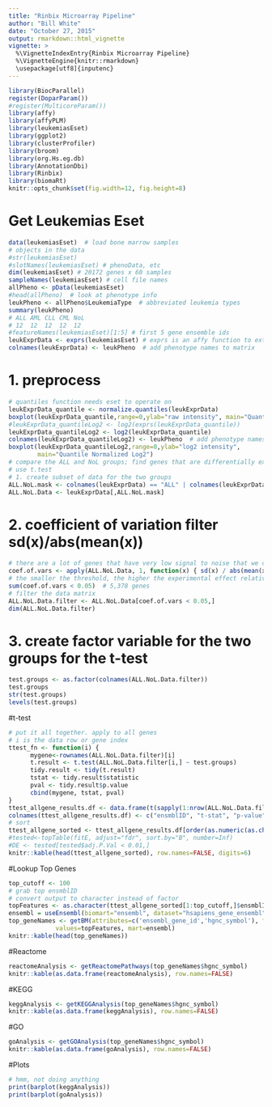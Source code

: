 ```yaml
---
title: "Rinbix Microarray Pipeline"
author: "Bill White"
date: "October 27, 2015"
output: rmarkdown::html_vignette
vignette: >
  %\VignetteIndexEntry{Rinbix Microarray Pipeline}
  %\VignetteEngine{knitr::rmarkdown}
  \usepackage[utf8]{inputenc}
---
```


```r
library(BiocParallel)
register(DoparParam())
#register(MulticoreParam())
library(affy)
library(affyPLM)
library(leukemiasEset)
library(ggplot2)
library(clusterProfiler)
library(broom)
library(org.Hs.eg.db)
library(AnnotationDbi)
library(Rinbix)
library(biomaRt)
knitr::opts_chunk$set(fig.width=12, fig.height=8) 
```

# Get Leukemias Eset

```r
data(leukemiasEset)  # load bone marrow samples
# objects in the data
#str(leukemiasEset)
#slotNames(leukemiasEset) # phenoData, etc
dim(leukemiasEset) # 20172 genes x 60 samples
sampleNames(leukemiasEset) # cell file names
allPheno <- pData(leukemiasEset)
#head(allPheno)  # look at phenotype info
leukPheno <- allPheno$LeukemiaType  # abbreviated leukemia types
summary(leukPheno)
# ALL AML CLL CML NoL 
# 12  12  12  12  12 
#featureNames(leukemiasEset)[1:5] # first 5 gene ensemble ids
leukExprData <- exprs(leukemiasEset) # exprs is an affy function to extract expression data from eset
colnames(leukExprData) <- leukPheno  # add phenotype names to matrix
```

# 1. preprocess

```r
# quantiles function needs eset to operate on
leukExprData_quantile <- normalize.quantiles(leukExprData)
boxplot(leukExprData_quantile,range=0,ylab="raw intensity", main="Quantile Normalized")
#leukExprData_quantileLog2 <- log2(exprs(leukExprData_quantile))
leukExprData_quantileLog2 <- log2(leukExprData_quantile)
colnames(leukExprData_quantileLog2) <- leukPheno  # add phenotype names to matrix
boxplot(leukExprData_quantileLog2,range=0,ylab="log2 intensity", 
        main="Quantile Normalized Log2")
# compare the ALL and NoL groups; find genes that are differentially expressed between groups
# use t.test
# 1. create subset of data for the two groups
ALL.NoL.mask <- colnames(leukExprData) == "ALL" | colnames(leukExprData) == "NoL"
ALL.NoL.Data <- leukExprData[,ALL.NoL.mask]
```

# 2. coefficient of variation filter sd(x)/abs(mean(x))

```r
# there are a lot of genes that have very low signal to noise that we can get rid of.
coef.of.vars <- apply(ALL.NoL.Data, 1, function(x) { sd(x) / abs(mean(x)) })
# the smaller the threshold, the higher the experimental effect relative to the measurement precision
sum(coef.of.vars < 0.05)  # 5,378 genes
# filter the data matrix
ALL.NoL.Data.filter <- ALL.NoL.Data[coef.of.vars < 0.05,]
dim(ALL.NoL.Data.filter)
```

# 3. create factor variable for the two groups for the t-test

```r
test.groups <- as.factor(colnames(ALL.NoL.Data.filter))
test.groups
str(test.groups)
levels(test.groups)
```

#t-test

```r
# put it all together. apply to all genes
# i is the data row or gene index
ttest_fn <- function(i) {
      mygene<-rownames(ALL.NoL.Data.filter)[i]
      t.result <- t.test(ALL.NoL.Data.filter[i,] ~ test.groups)
      tidy.result <- tidy(t.result)
      tstat <- tidy.result$statistic
      pval <- tidy.result$p.value
      cbind(mygene, tstat, pval)    
} 
ttest_allgene_results.df <- data.frame(t(sapply(1:nrow(ALL.NoL.Data.filter), ttest_fn)))
colnames(ttest_allgene_results.df) <- c("ensmblID", "t-stat", "p-value")
# sort
ttest_allgene_sorted <- ttest_allgene_results.df[order(as.numeric(as.character(ttest_allgene_results.df$"p-value"))), ]
#tested<-topTable(fitE, adjust="fdr", sort.by="B", number=Inf)
#DE <- tested[tested$adj.P.Val < 0.01,]
knitr::kable(head(ttest_allgene_sorted), row.names=FALSE, digits=6)
```

#Lookup Top Genes

```r
top_cutoff <- 100
# grab top ensmblID 
# convert output to character instead of factor
topFeatures <- as.character(ttest_allgene_sorted[1:top_cutoff,]$ensmblID)
ensembl = useEnsembl(biomart="ensembl", dataset="hsapiens_gene_ensembl")
top_geneNames <- getBM(attributes=c('ensembl_gene_id','hgnc_symbol'), filters='ensembl_gene_id', 
             values=topFeatures, mart=ensembl)
knitr::kable(head(top_geneNames))
```

#Reactome

```r
reactomeAnalysis <- getReactomePathways(top_geneNames$hgnc_symbol)
knitr::kable(as.data.frame(reactomeAnalysis), row.names=FALSE)
```

#KEGG

```r
keggAnalysis <- getKEGGAnalysis(top_geneNames$hgnc_symbol)
knitr::kable(as.data.frame(keggAnalysis), row.names=FALSE)
```

#GO

```r
goAnalysis <- getGOAnalysis(top_geneNames$hgnc_symbol)
knitr::kable(as.data.frame(goAnalysis), row.names=FALSE)
```

#Plots

```r
# hmm, not doing anything
print(barplot(keggAnalysis))
print(barplot(goAnalysis))
```
